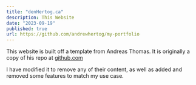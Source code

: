 ```yaml
---
title: "denHertog.ca"
description: This Website
date: "2023-09-19"
published: true
url: https://github.com/andrewhertog/my-portfolio
---
```


This website is built off a template from Andreas Thomas. It is originally a copy of 
his repo at [github.com](https://github.com/chronark/chronark.com/tree/8227eebc98fe71682e49917e584a5df3ce06ec99)

I have modified it to remove any of their content, as well as added and removed some 
features to match my use case.

